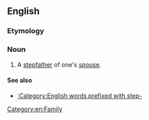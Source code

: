 ==English==

===Etymology===
{{prefix|step|father-in-law|lang=en}}

===Noun===
{{en-noun|head=[[stepfather]]-in-[[law]]|stepfathers-in-law}}

# A [[stepfather]] of one's [[spouse]].

====See also====
* [[:Category:English words prefixed with step-]]

[[Category:en:Family]]